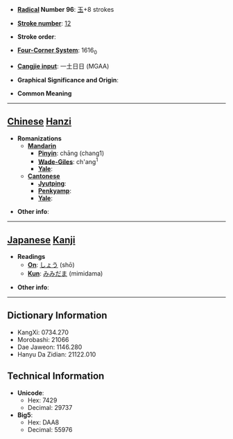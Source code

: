 * '''[[Wiktionary:Chinese radical index| Radical]] Number 96''': [[Wiktionary:Chinese radical index 玉|玉]]+8 strokes

* '''[[Wiktionary:Chinese total strokes index|Stroke number]]''': [[Wiktionary:Chinese total strokes index 12|12]]

* '''Stroke order''': 

* '''[[Wiktionary:Chinese four corner index|Four-Corner System]]''': 1616<sub>0</sub>

* '''[[Wiktionary:Chinese Cangjie index|Cangjie input]]''': 一土日日 (MGAA)

* '''Graphical Significance and Origin''': 

* '''Common Meaning'''

----

== [[Chinese]] [[Hanzi]] ==

* '''Romanizations'''
** '''[[Mandarin]]'''
*** '''[[Pinyin]]''': chāng (chang1)
*** '''[[Wade-Giles]]''': ch'ang<sup>1</sup>
*** '''[[Yale]]''': 
** '''[[Cantonese]]'''
*** '''[[Jyutping]]''':
*** '''[[Penkyamp]]''': 
*** '''[[Yale]]''': 

* '''Other info''': 

----

== [[Japanese]] [[Kanji]] ==

* '''Readings'''
** '''[[On]]''': [[しょう]] (shō)
** '''[[Kun]]''': [[みみだま]] (mimidama)

* '''Other info''':  

----

== Dictionary Information ==

* KangXi: 0734.270
* Morobashi: 21066
* Dae Jaweon: 1146.280
* Hanyu Da Zidian: 21122.010

== Technical Information ==

* '''Unicode''':
** Hex: 7429
** Decimal: 29737
* '''Big5''':
** Hex: DAA8
** Decimal: 55976
